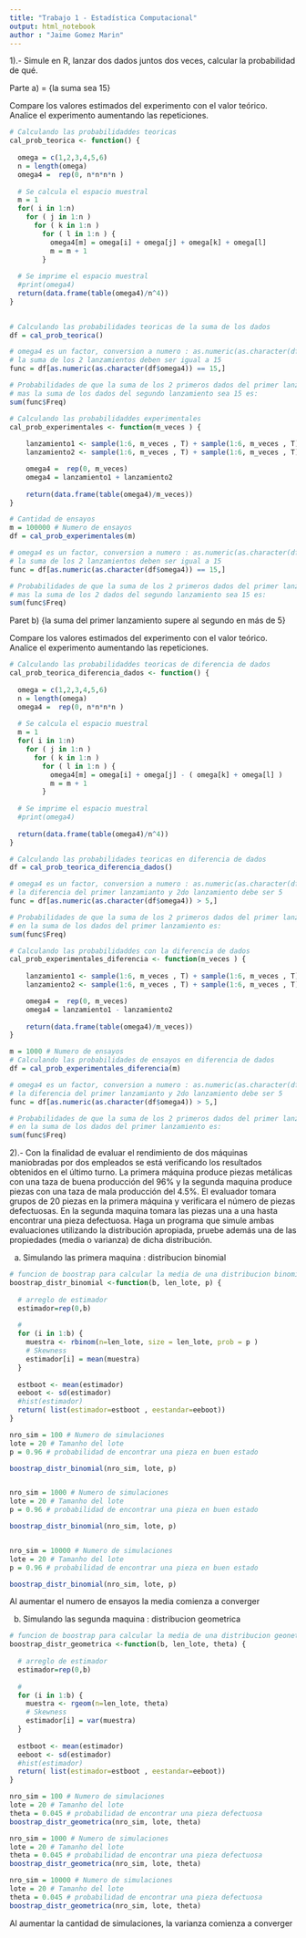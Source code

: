 ```yaml
---
title: "Trabajo 1 - Estadística Computacional"
output: html_notebook
author : "Jaime Gomez Marin"
---
```



1).- Simule en R,  lanzar dos dados juntos dos veces, calcular la probabilidad de qué.

Parte a) = {la suma sea 15}

Compare los valores estimados del experimento con el valor teórico. Analice el experimento aumentando las repeticiones. 

```r

# Calculando las probabilidaddes teoricas
cal_prob_teorica <- function() {
  
  omega = c(1,2,3,4,5,6)
  n = length(omega)
  omega4 =  rep(0, n*n*n*n )
  
  # Se calcula el espacio muestral 
  m = 1
  for( i in 1:n) 
    for ( j in 1:n ) 
      for ( k in 1:n ) 
        for ( l in 1:n ) {
          omega4[m] = omega[i] + omega[j] + omega[k] + omega[l] 
          m = m + 1
        }
  
  # Se imprime el espacio muestral
  #print(omega4)
  return(data.frame(table(omega4)/n^4))
}

  
# Calculando las probabilidades teoricas de la suma de los dados
df = cal_prob_teorica()

# omega4 es un factor, conversion a numero : as.numeric(as.character(df$omega4))
# la suma de los 2 lanzamientos deben ser igual a 15
func = df[as.numeric(as.character(df$omega4)) == 15,]

# Probabilidades de que la suma de los 2 primeros dados del primer lanzamiento 
# mas la suma de los dados del segundo lanzamiento sea 15 es:
sum(func$Freq)

```

```r

# Calculando las probabilidaddes experimentales
cal_prob_experimentales <- function(m_veces ) {
  
    lanzamiento1 <- sample(1:6, m_veces , T) + sample(1:6, m_veces , T)
    lanzamiento2 <- sample(1:6, m_veces , T) + sample(1:6, m_veces , T)

    omega4 =  rep(0, m_veces)
    omega4 = lanzamiento1 + lanzamiento2
 
    return(data.frame(table(omega4)/m_veces))
}

# Cantidad de ensayos 
m = 100000 # Numero de ensayos
df = cal_prob_experimentales(m)

# omega4 es un factor, conversion a numero : as.numeric(as.character(df$omega4))
# la suma de los 2 lanzamientos deben ser igual a 15
func = df[as.numeric(as.character(df$omega4)) == 15,]

# Probabilidades de que la suma de los 2 primeros dados del primer lanzamiento 
# mas la suma de los 2 dados del segundo lanzamiento sea 15 es:
sum(func$Freq)

```


Paret b) {la suma del primer lanzamiento supere al segundo en más de 5}

Compare los valores estimados del experimento con el valor teórico. Analice el experimento aumentando las repeticiones. 

```r

# Calculando las probabilidaddes teoricas de diferencia de dados
cal_prob_teorica_diferencia_dados <- function() {
  
  omega = c(1,2,3,4,5,6)
  n = length(omega)
  omega4 =  rep(0, n*n*n*n )
  
  # Se calcula el espacio muestral 
  m = 1
  for( i in 1:n) 
    for ( j in 1:n ) 
      for ( k in 1:n ) 
        for ( l in 1:n ) {
          omega4[m] = omega[i] + omega[j] - ( omega[k] + omega[l] ) 
          m = m + 1
        }
  
  # Se imprime el espacio muestral
  #print(omega4)
  
  return(data.frame(table(omega4)/n^4))
}

# Calculando las probabilidades teoricas en diferencia de dados
df = cal_prob_teorica_diferencia_dados()

# omega4 es un factor, conversion a numero : as.numeric(as.character(df$omega4))
# la diferencia del primer lanzamianto y 2do lanzamiento debe ser 5
func = df[as.numeric(as.character(df$omega4)) > 5,]

# Probabilidades de que la suma de los 2 primeros dados del primer lanzamiento sea mayor a 5 
# en la suma de los dados del primer lanzamiento es:
sum(func$Freq)

```

```r

# Calculando las probabilidaddes con la diferencia de dados
cal_prob_experimentales_diferencia <- function(m_veces ) {
  
    lanzamiento1 <- sample(1:6, m_veces , T) + sample(1:6, m_veces , T)
    lanzamiento2 <- sample(1:6, m_veces , T) + sample(1:6, m_veces , T)

    omega4 =  rep(0, m_veces)
    omega4 = lanzamiento1 - lanzamiento2
 
    return(data.frame(table(omega4)/m_veces))
}

m = 1000 # Numero de ensayos
# Calculando las probabilidades de ensayos en diferencia de dados
df = cal_prob_experimentales_diferencia(m)

# omega4 es un factor, conversion a numero : as.numeric(as.character(df$omega4))
# la diferencia del primer lanzamianto y 2do lanzamiento debe ser 5
func = df[as.numeric(as.character(df$omega4)) > 5,]

# Probabilidades de que la suma de los 2 primeros dados del primer lanzamiento sea mayor a 5 
# en la suma de los dados del primer lanzamiento es:
sum(func$Freq)

```

2).- Con la finalidad de evaluar el rendimiento de dos máquinas maniobradas por dos empleados se está verificando los resultados obtenidos en el último turno. La primera máquina produce piezas metálicas con una taza de buena producción del 96% y la segunda maquina produce piezas con una taza de mala producción del 4.5%. El evaluador tomara grupos de 20 piezas en la primera máquina y verificara el número de piezas defectuosas. En la segunda maquina tomara las piezas una a una hasta encontrar una pieza defectuosa. Haga un programa que simule ambas evaluaciones utilizando la distribución apropiada, pruebe además una de las propiedades (media o varianza) de dicha distribución.  


a) Simulando las primera maquina : distribucion binomial 

```r

# funcion de boostrap para calcular la media de una distribucion binomial
boostrap_distr_binomial <-function(b, len_lote, p) {
  
  # arreglo de estimador
  estimador=rep(0,b)
  
  #
  for (i in 1:b) {
    muestra <- rbinom(n=len_lote, size = len_lote, prob = p )
    # Skewness
    estimador[i] = mean(muestra)
  }
  
  estboot <- mean(estimador)
  eeboot <- sd(estimador)
  #hist(estimador)
  return( list(estimador=estboot , eestandar=eeboot))
}

nro_sim = 100 # Numero de simulaciones
lote = 20 # Tamanho del lote
p = 0.96 # probabilidad de encontrar una pieza en buen estado

boostrap_distr_binomial(nro_sim, lote, p)


nro_sim = 1000 # Numero de simulaciones
lote = 20 # Tamanho del lote
p = 0.96 # probabilidad de encontrar una pieza en buen estado

boostrap_distr_binomial(nro_sim, lote, p)


nro_sim = 10000 # Numero de simulaciones
lote = 20 # Tamanho del lote
p = 0.96 # probabilidad de encontrar una pieza en buen estado

boostrap_distr_binomial(nro_sim, lote, p)

```
Al aumentar el numero de ensayos la media comienza a converger

b) Simulando las segunda maquina : distribucion geometrica 

```r

# funcion de boostrap para calcular la media de una distribucion geonetrica
boostrap_distr_geometrica <-function(b, len_lote, theta) {
  
  # arreglo de estimador
  estimador=rep(0,b)
  
  #
  for (i in 1:b) {
    muestra <- rgeom(n=len_lote, theta)
    # Skewness
    estimador[i] = var(muestra)
  }
  
  estboot <- mean(estimador)
  eeboot <- sd(estimador)
  #hist(estimador)
  return( list(estimador=estboot , eestandar=eeboot))
}

nro_sim = 100 # Numero de simulaciones
lote = 20 # Tamanho del lote
theta = 0.045 # probabilidad de encontrar una pieza defectuosa
boostrap_distr_geometrica(nro_sim, lote, theta)

nro_sim = 1000 # Numero de simulaciones
lote = 20 # Tamanho del lote
theta = 0.045 # probabilidad de encontrar una pieza defectuosa
boostrap_distr_geometrica(nro_sim, lote, theta)

nro_sim = 10000 # Numero de simulaciones
lote = 20 # Tamanho del lote
theta = 0.045 # probabilidad de encontrar una pieza defectuosa
boostrap_distr_geometrica(nro_sim, lote, theta)

```
Al aumentar la cantidad de simulaciones, la varianza comienza a converger
